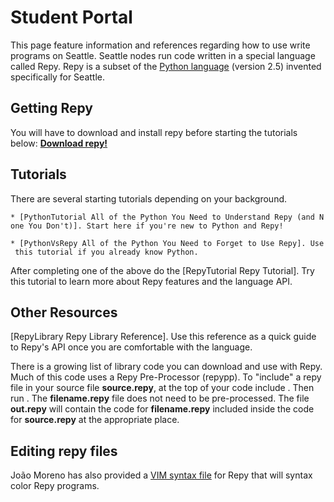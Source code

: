 = Student Portal =

This page feature information and references regarding how to use write programs on Seattle. Seattle nodes run code written in a special language called Repy. Repy is a subset of the [http://www.python.org/ Python language] (version 2.5) invented specifically for Seattle.  

== Getting Repy ==

You will have to download and install repy before starting the tutorials below: '''[https://seattle.cs.washington.edu/geni/download/flibble/ Download repy!]'''

== Tutorials ==

There are several starting tutorials depending on your background. 

 * [PythonTutorial All of the Python You Need to Understand Repy (and None You Don't)]. Start here if you're new to Python and Repy!

 * [PythonVsRepy All of the Python You Need to Forget to Use Repy]. Use this tutorial if you already know Python.


After completing one of the above do the [RepyTutorial Repy Tutorial]. Try this tutorial to learn more about Repy features and the language API.




== Other Resources ==

[RepyLibrary Repy Library Reference]. Use this reference as a quick guide to Repy's API once you are comfortable with the language.

There is a growing list of library code you can download and use with Repy. Much of this code uses a Repy Pre-Processor (repypp).  To "include" a repy file in your source file '''source.repy''', at the top of your code include {{{include filename.repy}}}.   Then run {{{python repypp.py source.repy out.repy}}}.   The '''filename.repy''' file does not need to be pre-processed. The file '''out.repy''' will contain the code for '''filename.repy''' included inside the code for '''source.repy''' at the appropriate place.

== Editing repy files ==

João Moreno has also provided a [http://www.vim.org/scripts/script.php?script_id=2546 VIM syntax file] for Repy that will syntax color Repy programs.